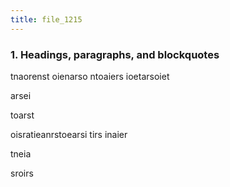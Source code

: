 ```yaml
---
title: file_1215
---
```


### 1. Headings, paragraphs, and blockquotes
tnaorenst oienarso ntoaiers ioetarsoiet

arsei

toarst

oisratieanrstoearsi tirs inaier

tneia

sroirs
